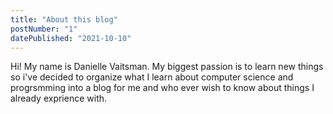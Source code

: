 ```yaml
---
title: "About this blog"
postNumber: "1"
datePublished: "2021-10-10"
---
```


Hi! My name is Danielle Vaitsman. My biggest passion is to learn new things so i've decided to organize what I learn about computer science and progrsmming into a blog for me and who ever wish to know about things I already exprience with.